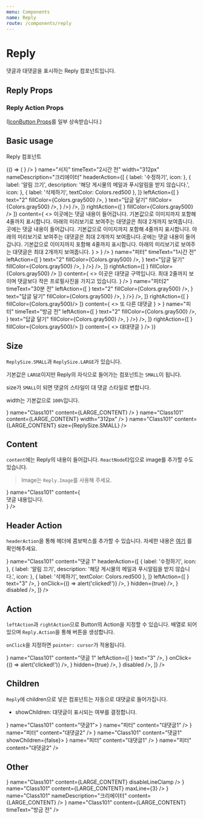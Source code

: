 ```yaml
---
menu: Components
name: Reply
route: /components/reply
---
```



# Reply

댓글과 대댓글을 표시하는 Reply 컴포넌트입니다.

## Reply Props

<Props of={Reply} />

### Reply Action Props

([IconButton Props](/components/icon-button#props)를 일부 상속받습니다.)

<Props of={Reply.Action} />

## Basic usage

Reply 컴포넌트

<Playground>
  {() => (
  <Reply
    avatar={
      <Avatar
        src={IMAGE_URL}
        icon={
          <Badge backgroundColor={Colors.orange600} pill>
            <Icon.Crown fillColor={Colors.white} />
          </Badge>
        }
      />
    }
    name="서지"
    timeText="2시간 전"
    width="312px"
    nameDescription="크리에이터"
    headerAction={[
      { label: '수정하기', icon: <Icon.EditOutline /> },
      { label: '알림 끄기', description: '해당 게시물의 메일과 푸시알림을 받지 않습니다.', icon: <Icon.BellOff /> },
      { label: '삭제하기', textColor: Colors.red500 },
    ]}
    leftAction={[
      <Reply.Action icon={<Icon.HeartOutline />} text="2" fillColor={Colors.gray500} />,
      <Reply.Action icon={<Icon.Reply />} text="답글 달기" fillColor={Colors.gray500} />,
      <Reply.Action
        icon={<Avatar size={18} src={IMAGE_URL} icon={<Icon.Heart fillColor={Colors.orange600} />} />}
      />,
    ]}
    rightAction={[
      <Reply.Action icon={<Icon.Trash />} fillColor={Colors.gray500} />
    ]}
    content={
      <>
        <Reply.Image src="https://stg-cdn.class101.net/images/577a4e56-444f-45e1-bf93-33381c30cac6/640xauto@2x" />
        이곳에는 댓글 내용이 들어갑니다. 기본값으로 이미지까지 포함해 4줄까지 표시합니다. 아래의 미리보기로 보여주는 대댓글은
        최대 2개까지 보여줍니다.곳에는 댓글 내용이 들어갑니다. 기본값으로 이미지까지 포함해 4줄까지 표시합니다. 아래의 미리보기로 보여주는 대댓글은
        최대 2개까지 보여줍니다.곳에는 댓글 내용이 들어갑니다. 기본값으로 이미지까지 포함해 4줄까지 표시합니다. 아래의 미리보기로 보여주는 대댓글은
        최대 2개까지 보여줍니다.
      </>
    }
  >
    <Reply
      avatar={
        <Avatar
          src={IMAGE_URL}
          icon={
            <Badge backgroundColor={Colors.orange600} pill>
              <Icon.Crown fillColor={Colors.white} />
            </Badge>
          }
        />
      }
      name="피터"
      timeText="1시간 전"
      leftAction={[
        <Reply.Action icon={<Icon.HeartOutline />} text="2" fillColor={Colors.gray500} />,
        <Reply.Action icon={<Icon.Reply />} text="답글 달기" fillColor={Colors.gray500} />,
        <Reply.Action
          icon={<Avatar size={18} src={IMAGE_URL} icon={<Icon.Heart fillColor={Colors.orange600} />} />}
        />,
      ]}
      rightAction={[
        <Reply.Action icon={<Icon.Trash />} fillColor={Colors.gray500} />
      ]}
      content={
        <>
          이곳은 대댓글 구역입니다. 최대 2줄까지 보이며 댓글보다 작은 프로필사진을 가지고 있습니다.
        </>
      }
    />
    <Reply
      avatar={<Avatar src={IMAGE_URL} />}
      name="피터2"
      timeText="30분 전"
      leftAction={[
        <Reply.Action icon={<Icon.HeartOutline />} text="2" fillColor={Colors.gray500} />,
        <Reply.Action icon={<Icon.Reply />} text="답글 달기" fillColor={Colors.gray500} />,
        <Reply.Action
          icon={<Avatar size={18} src={IMAGE_URL} icon={<Icon.Heart fillColor={Colors.orange600} />} />}
        />,
      ]}
      rightAction={[
        <Reply.Action icon={<Icon.Trash />} fillColor={Colors.gray500}/>
      ]}
      content={
        <>
          또 다른 대댓글
        </>
      }
    >
    <Reply
        avatar={<Avatar src={IMAGE_URL} />}
        name="피터"
        timeText="방금 전"
        leftAction={[
          <Reply.Action icon={<Icon.HeartOutline />} text="2" fillColor={Colors.gray500} />,
          <Reply.Action icon={<Icon.Reply />} text="답글 달기" fillColor={Colors.gray500} />,
          <Reply.Action
            icon={<Avatar size={18} src={IMAGE_URL} icon={<Icon.Heart fillColor={Colors.orange600} />} />}
          />,
        ]}
        rightAction={[
          <Reply.Action icon={<Icon.Trash />} fillColor={Colors.gray500}/>
        ]}
        content={
          <>
            대대댓글
          </>
        }
      />
    </Reply>
  </Reply>
    )}
</Playground>

## Size

`ReplySize.SMALL`과 `ReplySize.LARGE`가 있습니다.

기본값은 `LARGE`이지만 Reply의 자식으로 들어가는 컴포넌트는 `SMALL`이 됩니다.

size가 `SMALL`이 되면 댓글의 스타일이 대 댓글 스타일로 변합니다.

width는 기본값으로 `100%`입니다.

<Playground>
  <Reply avatar={<Avatar src={IMAGE_URL} />} name="Class101" content={LARGE_CONTENT} />
  <Reply avatar={<Avatar src={IMAGE_URL} />} name="Class101" content={LARGE_CONTENT} width="312px" />
  <Reply avatar={<Avatar src={IMAGE_URL} />} name="Class101" content={LARGE_CONTENT} size={ReplySize.SMALL} />
</Playground>

## Content

`content`에는 Reply의 내용이 들어갑니다. `ReactNode`타입으로 image를 추가할 수도 있습니다.

> Image는 `Reply.Image`를 사용해 주세요.

<Playground>
  <Reply
    avatar={<Avatar src={IMAGE_URL} />}
    name="Class101"
    content={
      <div>
        <Reply.Image src="https://stg-cdn.class101.net/images/577a4e56-444f-45e1-bf93-33381c30cac6/640xauto" />
        댓글 내용입니다.
      </div>
    }
  />
</Playground>

## Header Action

`headerAction`을 통해 헤더에 콤보박스를 추가할 수 있습니다. 자세한 내용은 [여기](/components/combo-box#comboboxprops) 를 확인해주세요.

<Playground>
  <Reply
    avatar={<Avatar src={IMAGE_URL} />}
    name="Class101"
    content="댓글 1"
    headerAction={[
      { label: '수정하기', icon: <Icon.EditOutline /> },
      { label: '알림 끄기', description: '해당 게시물의 메일과 푸시알림을 받지 않습니다.', icon: <Icon.BellOff /> },
      { label: '삭제하기', textColor: Colors.red500 },
    ]}
    leftAction={[
      <Reply.Action icon={<Icon.HeartOutline />} text="3" />,
      <Reply.Action icon={<Icon.Trash />} onClick={() => alert('clicked!')} />,
      <Reply.Action icon={<Icon.CheckboxOff />} hidden={true} />,
      <Reply.Action icon={<Icon.CheckboxOn />} disabled />,
    ]}
  />
</Playground>

## Action

`leftAction`과 `rightAction`으로 Button의 Action을 지정할 수 있습니다.
배열로 되어있으며 `Reply.Action`을 통해 버튼을 생성합니다.

`onClick`을 지정하면 `pointer: cursor`가 적용됩니다.

<Playground>
  <Reply
    avatar={<Avatar src={IMAGE_URL} />}
    name="Class101"
    content="댓글 1"
    leftAction={[
      <Reply.Action icon={<Icon.HeartOutline />} text="3" />,
      <Reply.Action icon={<Icon.Trash />} onClick={() => alert('clicked!')} />,
      <Reply.Action icon={<Icon.CheckboxOff />} hidden={true} />,
      <Reply.Action icon={<Icon.CheckboxOn />} disabled />,
    ]}
  />
</Playground>

## Children

`Reply`에 children으로 넣은 컴포넌트는 자동으로 대댓글로 들어가집니다.

- showChildren: 대댓글이 표시되는 여부를 결정합니다.

<Playground>
  <Reply avatar={<Avatar src={IMAGE_URL} />} name="Class101" content="댓글1">
    <Reply avatar={<Avatar src={IMAGE_URL} />} name="피터" content="대댓글1" />
    <Reply avatar={<Avatar src={IMAGE_URL} />} name="피터" content="대댓글2" />
  </Reply>
  <Reply avatar={<Avatar src={IMAGE_URL} />} name="Class101" content="댓글1" showChildren={false}>
    <Reply avatar={<Avatar src={IMAGE_URL} />} name="피터" content="대댓글1" />
    <Reply avatar={<Avatar src={IMAGE_URL} />} name="피터" content="대댓글2" />
  </Reply>
</Playground>

## Other

<Playground>
  <Reply avatar={<Avatar src={IMAGE_URL} />} name="Class101" content={LARGE_CONTENT} disableLineClamp />
  <Reply avatar={<Avatar src={IMAGE_URL} />} name="Class101" content={LARGE_CONTENT} maxLine={3} />
  <Reply avatar={<Avatar src={IMAGE_URL} />} name="Class101" nameDescription="크리에이터" content={LARGE_CONTENT} />
  <Reply avatar={<Avatar src={IMAGE_URL} />} name="Class101" content={LARGE_CONTENT} timeText="방금 전" />
</Playground>
